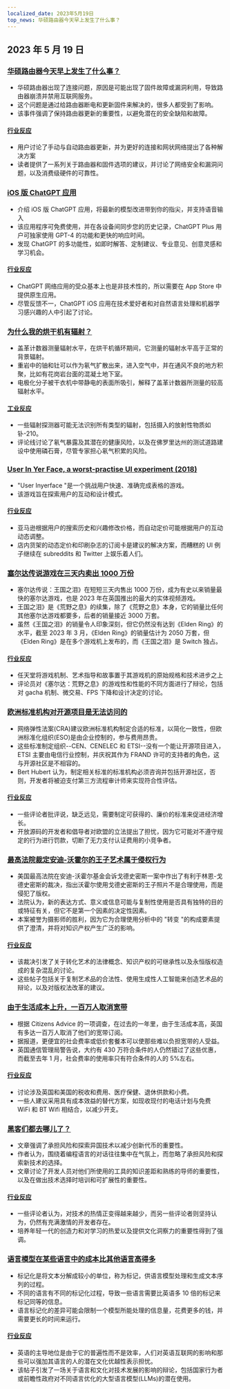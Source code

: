 ```yaml
---
localized_date: 2023年5月19日
top_news: 华硕路由器今天早上发生了什么事？
---
```




## 2023 年 5 月 19 日

### [华硕路由器今天早上发生了什么事？](https://www.downtowndougbrown.com/2023/05/what-happened-with-asus-routers-this-morning/)

- 华硕路由器出现了连接问题，原因是可能出现了固件故障或漏洞利用，导致路由器崩溃并禁用互联网服务。
- 这个问题是通过给路由器断电和更新固件来解决的，很多人都受到了影响。
- 该事件强调了保持路由器更新的重要性，以避免潜在的安全缺陷和故障。

#### [行业反应](http://news.ycombinator.com/item?id=35983866)

- 用户讨论了手动与自动路由器更新，并为更好的连接和网状网络提出了各种解决方案
- 读者提供了一系列关于路由器和固件选项的建议，并讨论了网络安全和漏洞问题，以及消费级硬件的可靠性。

### [iOS 版 ChatGPT 应用](https://openai.com/blog/introducing-the-chatgpt-app-for-ios)

- 介绍 iOS 版 ChatGPT 应用，将最新的模型改进带到你的指尖，并支持语音输入
- 该应用程序可免费使用，并在各设备间同步您的历史记录，ChatGPT Plus 用户可独家使用 GPT-4 的功能和更快的响应时间。
- 发现 ChatGPT 的多功能性，如即时解答、定制建议、专业意见、创意灵感和学习机会。

#### [行业反应](http://news.ycombinator.com/item?id=35990552)

- ChatGPT 网络应用的受众基本上也是非技术性的，所以需要在 App Store 中提供原生应用。
- 尽管反馈不一，ChatGPT iOS 应用在技术爱好者和对自然语言处理和机器学习感兴趣的人中引起了讨论。

### [为什么我的烘干机有辐射？](https://physics.stackexchange.com/questions/764460/why-is-my-dryer-radioactive)

- 盖革计数器测量辐射水平，在烘干机循环期间，它测量的辐射水平高于正常的背景辐射。
- 重岩中的铀和钍可以作为氡气扩散出来，进入空气中，并在通风不良的地方积聚，比如有花岗岩台面的混凝土地下室。
- 电极化分子被干衣机中带静电的表面所吸引，解释了盖革计数器所测量的较高辐射水平。

#### [工业反应](http://news.ycombinator.com/item?id=35990858)

- 一些辐射探测器可能无法识别所有类型的辐射，包括摄入的放射性物质如钋-210。
- 评论线讨论了氡气暴露及其潜在的健康风险，以及在佛罗里达州的测试道路建设中使用磷石膏，尽管专家担心氡气积累的风险。

### [User In Yer Face, a worst-practise UI experiment (2018)](https://userinyerface.com/)

- "User Inyerface "是一个挑战用户快速、准确完成表格的游戏。
- 该游戏旨在探索用户的互动和设计模式。

#### [行业反应](http://news.ycombinator.com/item?id=35985240)

- 亚马逊根据用户的搜索历史和兴趣修改价格，而自动定价可能根据用户的互动动态调整。
- 店内货架的动态定价和印刷杂志的订阅卡是建议的解决方案，而糟糕的 UI 例子继续在 subreddits 和 Twitter 上娱乐着人们。

### [塞尔达传说游戏在三天内卖出 1000 万份](https://finance.yahoo.com/news/legend-zelda-game-sells-10-172603983.html)

- 塞尔达传说：王国之泪》在短短三天内售出 1000 万份，成为有史以来销量最快的塞尔达游戏，也是 2023 年在英国推出的最大的实体视频游戏。
- 王国之泪》是《荒野之息》的续集，除了《荒野之息》本身，它的销量比任何其他塞尔达游戏都要多，后者的销量接近 3000 万套。
- 虽然《王国之泪》的销量令人印象深刻，但它仍然没有达到《Elden Ring》的水平，截至 2023 年 3 月，《Elden Ring》的销量估计为 2050 万套，但《Elden Ring》是在多个游戏机上发布的，而《王国之泪》是 Switch 独占。

#### [行业反应](http://news.ycombinator.com/item?id=35986956)

- 任天堂将游戏机制、艺术指导和故事置于其游戏机的原始规格和技术进步之上
- 评论员对《塞尔达：荒野之息》的游戏性和性能的不同方面进行了辩论，包括对 gacha 机制、微交易、FPS 下降和设计决定的讨论。

### [欧洲标准机构对开源项目是无法访问的](https://blog.opensource.org/another-issue-with-the-cyber-resilience-act-european-standards-bodies-are-inaccessible-to-open-source-projects/)

- 网络弹性法案(CRA)建议欧洲标准机构制定合适的标准，以简化一致性，但欧洲标准化组织(ESO)是由企业控制的，参与费用昂贵。
- 这些标准制定组织--CEN、CENELEC 和 ETSI--没有一个能让开源项目进入，ETSI 主要由电信行业控制，并庆祝其作为 FRAND 许可的支持者的角色，这与开源社区是不相容的。
- Bert Hubert 认为，制定相关标准的标准机构必须咨询并包括开源社区，否则，开发者将被迫支付第三方流程审计师来实现符合性评估。

#### [行业反应](http://news.ycombinator.com/item?id=35985590)

- 一些评论者批评说，缺乏远见，需要制定可获得的、廉价的标准来促进经济增长。
- 开放源码的开发者和倡导者对欧盟的立法提出了担忧，因为它可能对不遵守规定的行为进行罚款，切断了无力支付认证费用的小竞争者。

### [最高法院裁定安迪-沃霍尔的王子艺术属于侵权行为](https://petapixel.com/2023/05/18/supreme-court-rules-andy-warhols-prince-art-is-copyright-infringement/)

- 美国最高法院在安迪-沃霍尔基金会诉戈德史密斯一案中作出了有利于林恩-戈德史密斯的裁决，指出沃霍尔使用戈德史密斯的王子照片不是合理使用，而是侵犯了版权。
- 法院认为，新的表达方式、意义或信息可能与复制性使用是否具有独特的目的或特征有关，但它不是第一个因素的决定性因素。
- 本案被誉为摄影师的胜利，因为它为合理使用分析中的 "转变 "的构成要素提供了澄清，并将对知识产权产生广泛的影响。

#### [行业反应](http://news.ycombinator.com/item?id=35991725)

- 该裁决引发了关于转化艺术的法律概念、知识产权的可继承性以及永恒版权造成的复杂混乱的讨论。
- 这些帖子包括关于复制艺术品的合法性、使用生成性人工智能来创造艺术品的辩论，以及对版权法改革的建议。

### [由于生活成本上升，一百万人取消宽带](https://www.bbc.com/news/technology-65622403)

- 根据 Citizens Advice 的一项调查，在过去的一年里，由于生活成本高，英国有多达一百万人取消了他们的宽带订阅。
- 据报道，更便宜的社会费率或低价套餐本可以使那些难以负担宽带的人受益。
- 英国通信管理局警告说，大约有 430 万符合条件的人仍然错过了这些优惠，而截至去年 1 月，社会费率的使用率只有符合条件的人的 5%左右。

#### [行业反应](http://news.ycombinator.com/item?id=35984928)

- 讨论涉及英国和美国的税收和费用、医疗保健、退休供款和小费。
- 一些人建议采用具有成本效益的替代方案，如现收现付的电话计划与免费 WiFi 和 BT Wifi 相结合，以减少开支。

### [黑客们都去哪儿了？](https://morepablo.com/2023/05/where-have-all-the-hackers-gone.html)

- 文章强调了承担风险和探索异国技术以减少创新代币的重要性。
- 作者认为，围绕着编程语言的对话往往集中在气氛上，而忽略了承担风险和探索新技术的选择。
- 文章讨论了开发人员对他们所使用的工具的知识差距和熟练的导师的重要性，以及在做出技术选择时培训和可扩展性的重要性。

#### [行业反应](http://news.ycombinator.com/item?id=35986270)

- 一些评论者认为，对技术的热情正变得越来越少，而另一些评论者则坚持认为，仍然有充满激情的开发者存在。
- 培养年轻一代的创造力和对学习的热爱以及提供文化洞察力的重要性得到了强调。

### [语言模型在某些语言中的成本比其他语言高得多](https://blog.yenniejun.com/p/all-languages-are-not-created-tokenized)

- 标记化是将文本分解成较小的单位，称为标记，供语言模型处理和生成文本序列的过程。
- 不同的语言有不同的标记化过程，导致一些语言需要比英语多 10 倍的标记来标记同等的信息。
- 语言标记化的差异可能会限制一个模型所能处理的信息量，花费更多的钱，并需要更长的时间来运行。

#### [行业反应](http://news.ycombinator.com/item?id=35983707)

- 英语的主导地位是由于它的普遍性而不是效率，人们对英语互联网的影响和那些可以强加其语言的人的潜在文化优越性表示担忧。
- 该帖子引发了一场关于语言和文化对技术发展的影响的辩论，包括国家行为者或前瞻性政府对不同语言优化的大型语言模型(LLMs)的潜在使用。

</Steps>
